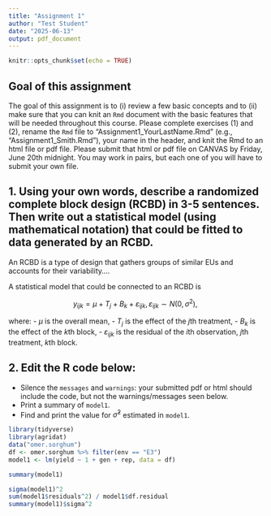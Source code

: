 ```yaml
---
title: "Assignment 1"
author: "Test Student"
date: "2025-06-13"
output: pdf_document
---
```


```r
knitr::opts_chunk$set(echo = TRUE)
```

## Goal of this assignment  

The goal of this assignment is to (i) review a few basic concepts and to (ii) make sure that you can knit an `Rmd` document with the basic features that will be needed throughout this course. 
Please complete exercises (1) and (2), rename the `Rmd` file to "Assignment1_YourLastName.Rmd" (e.g., "Assignment1_Smith.Rmd"), your name in the header, and knit the Rmd to an html file or pdf file. 
Please submit that html or pdf file on CANVAS by Friday, June 20th midnight. 
You may work in pairs, but each one of you will have to submit your own file. 

## 1. Using your own words, describe a randomized complete block design (RCBD) in 3-5 sentences. Then write out a statistical model (using mathematical notation) that could be fitted to data generated by an RCBD.   

An RCBD is a type of design that gathers groups of similar EUs and accounts for their variability....

A statistical model that could be connected to an RCBD is 

$$y_{ijk} = \mu + T_j + B_k + \varepsilon_{ijk}, \varepsilon_{ijk}\sim N(0, \sigma^2),\ $$

where:
- $\mu$ is the overall mean, 
- $T_j$ is the effect of the $j$th treatment, 
- $B_k$ is the effect of the $k$th block, 
- $\varepsilon_{ijk}$ is the residual of the $i$th observation, $j$th treatment, $k$th block.

## 2. Edit the R code below:  

- Silence the `messages` and `warnings`: your submitted pdf or html should include the code, but not the warnings/messages seen below. 
- Print a summary of `model1`. 
- Find and print the value for $\hat\sigma^2$ estimated in `model1`. 

```r
library(tidyverse)
library(agridat)
data("omer.sorghum")
df <- omer.sorghum %>% filter(env == "E3")
model1 <- lm(yield ~ 1 + gen + rep, data = df)
```

```r
summary(model1)
```

```r
sigma(model1)^2
sum(model1$residuals^2) / model1$df.residual
summary(model1)$sigma^2
```

